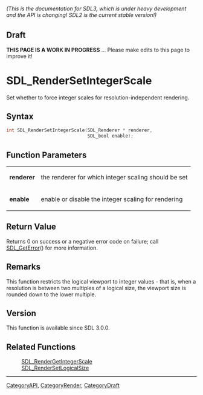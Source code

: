 ====== (This is the documentation for SDL3, which is under heavy development and the API is changing! SDL2 is the current stable version!) ======

== Draft ==

'''THIS PAGE IS A WORK IN PROGRESS''' ... Please make edits to this page to improve it!



<!-- #*^*^*^*^*See https://wiki.libsdl.org/SGFunctions for details on editing this page*^*^*^*^* -->
= SDL_RenderSetIntegerScale =

Set whether to force integer scales for resolution-independent rendering.

== Syntax ==

<syntaxhighlight lang='c'>
int SDL_RenderSetIntegerScale(SDL_Renderer * renderer,
                              SDL_bool enable);
</syntaxhighlight>

== Function Parameters ==

{|
|'''renderer'''
|the renderer for which integer scaling should be set
|-
|'''enable'''
|enable or disable the integer scaling for rendering
|}

== Return Value ==

Returns 0 on success or a negative error code on failure; call
[[SDL_GetError]]() for more information.

== Remarks ==

This function restricts the logical viewport to integer values - that is,
when a resolution is between two multiples of a logical size, the viewport
size is rounded down to the lower multiple.

== Version ==

This function is available since SDL 3.0.0.

== Related Functions ==

:[[SDL_RenderGetIntegerScale]]
:[[SDL_RenderSetLogicalSize]]

----
[[CategoryAPI]], [[CategoryRender]], [[CategoryDraft]]
<!-- #See the Style Guide for instructions on editing the footer. -->


